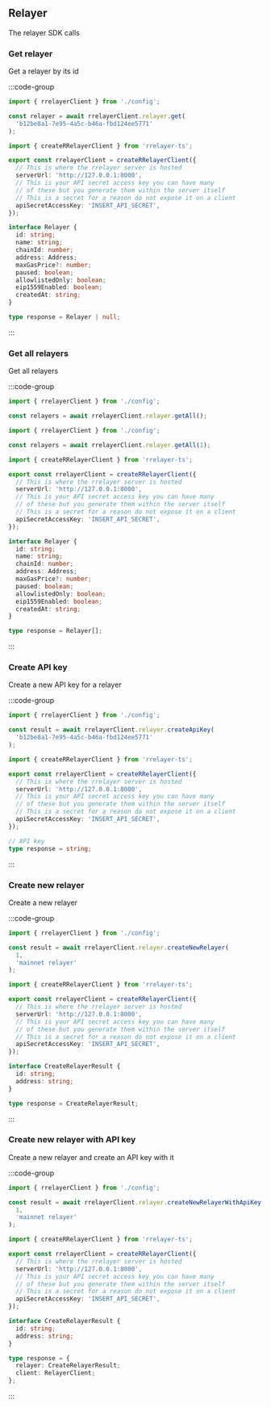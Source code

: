 ## Relayer

The relayer SDK calls

### Get relayer

Get a relayer by its id

:::code-group

```ts [example]
import { rrelayerClient } from './config';

const relayer = await rrelayerClient.relayer.get(
  'b12be8a1-7e95-4a5c-b46a-fbd124ee5771'
);
```

```ts [config]
import { createRRelayerClient } from 'rrelayer-ts';

export const rrelayerClient = createRRelayerClient({
  // This is where the rrelayer server is hosted
  serverUrl: 'http://127.0.0.1:8000',
  // This is your API secret access key you can have many
  // of these but you generate them within the server itself
  // This is a secret for a reason do not expose it on a client
  apiSecretAccessKey: 'INSERT_API_SECRET',
});
```

```ts [response]
interface Relayer {
  id: string;
  name: string;
  chainId: number;
  address: Address;
  maxGasPrice?: number;
  paused: boolean;
  allowlistedOnly: boolean;
  eip1559Enabled: boolean;
  createdAt: string;
}

type response = Relayer | null;
```

:::

### Get all relayers

Get all relayers

:::code-group

```ts [get all]
import { rrelayerClient } from './config';

const relayers = await rrelayerClient.relayer.getAll();
```

```ts [get all for chain]
import { rrelayerClient } from './config';

const relayers = await rrelayerClient.relayer.getAll(1);
```

```ts [config]
import { createRRelayerClient } from 'rrelayer-ts';

export const rrelayerClient = createRRelayerClient({
  // This is where the rrelayer server is hosted
  serverUrl: 'http://127.0.0.1:8000',
  // This is your API secret access key you can have many
  // of these but you generate them within the server itself
  // This is a secret for a reason do not expose it on a client
  apiSecretAccessKey: 'INSERT_API_SECRET',
});
```

```ts [response]
interface Relayer {
  id: string;
  name: string;
  chainId: number;
  address: Address;
  maxGasPrice?: number;
  paused: boolean;
  allowlistedOnly: boolean;
  eip1559Enabled: boolean;
  createdAt: string;
}

type response = Relayer[];
```

:::

### Create API key

Create a new API key for a relayer

:::code-group

```ts [example]
import { rrelayerClient } from './config';

const result = await rrelayerClient.relayer.createApiKey(
  'b12be8a1-7e95-4a5c-b46a-fbd124ee5771'
);
```

```ts [config]
import { createRRelayerClient } from 'rrelayer-ts';

export const rrelayerClient = createRRelayerClient({
  // This is where the rrelayer server is hosted
  serverUrl: 'http://127.0.0.1:8000',
  // This is your API secret access key you can have many
  // of these but you generate them within the server itself
  // This is a secret for a reason do not expose it on a client
  apiSecretAccessKey: 'INSERT_API_SECRET',
});
```

```ts [response]
// API key
type response = string;
```

:::

### Create new relayer

Create a new relayer

:::code-group

```ts [example]
import { rrelayerClient } from './config';

const result = await rrelayerClient.relayer.createNewRelayer(
  1,
  'mainnet relayer'
);
```

```ts [config]
import { createRRelayerClient } from 'rrelayer-ts';

export const rrelayerClient = createRRelayerClient({
  // This is where the rrelayer server is hosted
  serverUrl: 'http://127.0.0.1:8000',
  // This is your API secret access key you can have many
  // of these but you generate them within the server itself
  // This is a secret for a reason do not expose it on a client
  apiSecretAccessKey: 'INSERT_API_SECRET',
});
```

```ts [response]
interface CreateRelayerResult {
  id: string;
  address: string;
}

type response = CreateRelayerResult;
```

:::

### Create new relayer with API key

Create a new relayer and create an API key with it

:::code-group

```ts [example]
import { rrelayerClient } from './config';

const result = await rrelayerClient.relayer.createNewRelayerWithApiKey(
  1,
  'mainnet relayer'
);
```

```ts [config]
import { createRRelayerClient } from 'rrelayer-ts';

export const rrelayerClient = createRRelayerClient({
  // This is where the rrelayer server is hosted
  serverUrl: 'http://127.0.0.1:8000',
  // This is your API secret access key you can have many
  // of these but you generate them within the server itself
  // This is a secret for a reason do not expose it on a client
  apiSecretAccessKey: 'INSERT_API_SECRET',
});
```

```ts [response]
interface CreateRelayerResult {
  id: string;
  address: string;
}

type response = {
  relayer: CreateRelayerResult;
  client: RelayerClient;
};
```

:::
